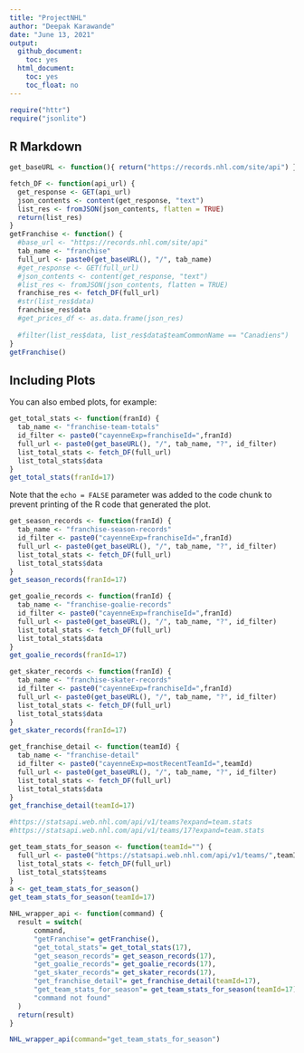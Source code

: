 ```yaml
---
title: "ProjectNHL"
author: "Deepak Karawande"
date: "June 13, 2021"
output:
  github_document:
    toc: yes
  html_document:
    toc: yes
    toc_float: no
---
```


```r
require("httr")
require("jsonlite")
```

## R Markdown


```r
get_baseURL <- function(){ return("https://records.nhl.com/site/api") }

fetch_DF <- function(api_url) {
  get_response <- GET(api_url)
  json_contents <- content(get_response, "text")
  list_res <- fromJSON(json_contents, flatten = TRUE)
  return(list_res)
}
getFranchise <- function() {
  #base_url <- "https://records.nhl.com/site/api"
  tab_name <- "franchise"
  full_url <- paste0(get_baseURL(), "/", tab_name)
  #get_response <- GET(full_url)
  #json_contents <- content(get_response, "text")
  #list_res <- fromJSON(json_contents, flatten = TRUE)
  franchise_res <- fetch_DF(full_url)
  #str(list_res$data)
  franchise_res$data
  #get_prices_df <- as.data.frame(json_res)
  
  #filter(list_res$data, list_res$data$teamCommonName == "Canadiens")
}
getFranchise()
```

## Including Plots

You can also embed plots, for example:

```r
get_total_stats <- function(franId) {
  tab_name <- "franchise-team-totals"
  id_filter <- paste0("cayenneExp=franchiseId=",franId)
  full_url <- paste0(get_baseURL(), "/", tab_name, "?", id_filter)
  list_total_stats <- fetch_DF(full_url)
  list_total_stats$data
}
get_total_stats(franId=17)
```

Note that the `echo = FALSE` parameter was added to the code chunk to prevent printing of the R code that generated the plot.
```r
get_season_records <- function(franId) {
  tab_name <- "franchise-season-records"
  id_filter <- paste0("cayenneExp=franchiseId=",franId)
  full_url <- paste0(get_baseURL(), "/", tab_name, "?", id_filter)
  list_total_stats <- fetch_DF(full_url)
  list_total_stats$data
}
get_season_records(franId=17)
```

```r
get_goalie_records <- function(franId) {
  tab_name <- "franchise-goalie-records"
  id_filter <- paste0("cayenneExp=franchiseId=",franId)
  full_url <- paste0(get_baseURL(), "/", tab_name, "?", id_filter)
  list_total_stats <- fetch_DF(full_url)
  list_total_stats$data
}
get_goalie_records(franId=17)
```

```r
get_skater_records <- function(franId) {
  tab_name <- "franchise-skater-records"
  id_filter <- paste0("cayenneExp=franchiseId=",franId)
  full_url <- paste0(get_baseURL(), "/", tab_name, "?", id_filter)
  list_total_stats <- fetch_DF(full_url)
  list_total_stats$data
}
get_skater_records(franId=17)
```

```r
get_franchise_detail <- function(teamId) {
  tab_name <- "franchise-detail"
  id_filter <- paste0("cayenneExp=mostRecentTeamId=",teamId)
  full_url <- paste0(get_baseURL(), "/", tab_name, "?", id_filter)
  list_total_stats <- fetch_DF(full_url)
  list_total_stats$data
}
get_franchise_detail(teamId=17)
```

```r
#https://statsapi.web.nhl.com/api/v1/teams?expand=team.stats
#https://statsapi.web.nhl.com/api/v1/teams/17?expand=team.stats

get_team_stats_for_season <- function(teamId="") {
  full_url <- paste0("https://statsapi.web.nhl.com/api/v1/teams/",teamId,"?expand=team.stats")
  list_total_stats <- fetch_DF(full_url)
  list_total_stats$teams
}
a <- get_team_stats_for_season()
get_team_stats_for_season(teamId=17)

```

```r

NHL_wrapper_api <- function(command) {
  result = switch(  
      command,  
      "getFranchise"= getFranchise(),  
      "get_total_stats"= get_total_stats(17),  
      "get_season_records"= get_season_records(17),  
      "get_goalie_records"= get_goalie_records(17),
      "get_skater_records"= get_skater_records(17),
      "get_franchise_detail"= get_franchise_detail(teamId=17),
      "get_team_stats_for_season"= get_team_stats_for_season(teamId=17),
      "command not found"
  )
  return(result)
}

NHL_wrapper_api(command="get_team_stats_for_season")
```

```r

```

```r

```